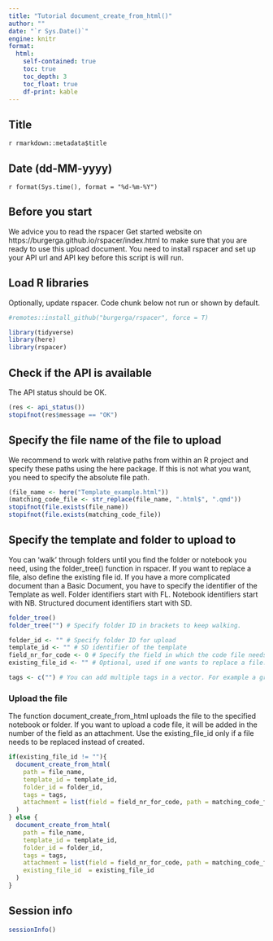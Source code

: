 ```yaml
---
title: "Tutorial document_create_from_html()"
author: ""
date: "`r Sys.Date()`"
engine: knitr
format: 
  html:
    self-contained: true
    toc: true
    toc_depth: 3
    toc_float: true
    df-print: kable
---
```


## Title

`r rmarkdown::metadata$title`

## Date (dd-MM-yyyy)

`r format(Sys.time(), format = "%d-%m-%Y")`

## Before you start

We advice you to read the rspacer Get started website on https://burgerga.github.io/rspacer/index.html to make sure that you are ready to use this upload document. You need to install rspacer and set up your API url and API key before this script is will run.

## Load R libraries

Optionally, update rspacer. Code chunk below not run or shown by default.

```r
#remotes::install_github("burgerga/rspacer", force = T)
```

```r
library(tidyverse)
library(here)
library(rspacer)
```

## Check if the API is available

The API status should be OK.

```r
(res <- api_status())
stopifnot(res$message == "OK")
```

## Specify the file name of the file to upload

We recommend to work with relative paths from within an R project and specify these paths using the here package. If this is not what you want, you need to specify the absolute file path.

```r
(file_name <- here("Template_example.html"))
(matching_code_file <- str_replace(file_name, ".html$", ".qmd"))
stopifnot(file.exists(file_name))
stopifnot(file.exists(matching_code_file))
```

## Specify the template and folder to upload to

You can 'walk' through folders until you find the folder or notebook you need, using the folder_tree() function in rspacer. If you want to replace a file, also define the existing file id. If you have a more complicated document than a Basic Document, you have to specify the identifier of the Template as well. Folder identifiers start with FL. Notebook identifiers start with NB. Structured document identifiers start with SD.

```r
folder_tree()
folder_tree("") # Specify folder ID in brackets to keep walking.

folder_id <- "" # Specify folder ID for upload
template_id <- "" # SD identifier of the template
field_nr_for_code <- 0 # Specify the field in which the code file needs to be attached.
existing_file_id <- "" # Optional, used if one wants to replace a file. Leave empty string if no file needs to be created.

tags <- c("") # You can add multiple tags in a vector. For example a grant number, or "finished" or "in progress" or "failed".
```

### Upload the file

The function document_create_from_html uploads the file to the specified notebook or folder. If you want to upload a code file, it will be added in the number of the field as an attachment. Use the existing_file_id only if a file needs to be replaced instead of created.

```r
if(existing_file_id != ""){
  document_create_from_html(
    path = file_name,
    template_id = template_id,
    folder_id = folder_id,
    tags = tags,
    attachment = list(field = field_nr_for_code, path = matching_code_file)
  )
} else {
  document_create_from_html(
    path = file_name,
    template_id = template_id,
    folder_id = folder_id,
    tags = tags,
    attachment = list(field = field_nr_for_code, path = matching_code_file),
    existing_file_id  = existing_file_id
  )
}
```

## Session info

```r
sessionInfo()
```
